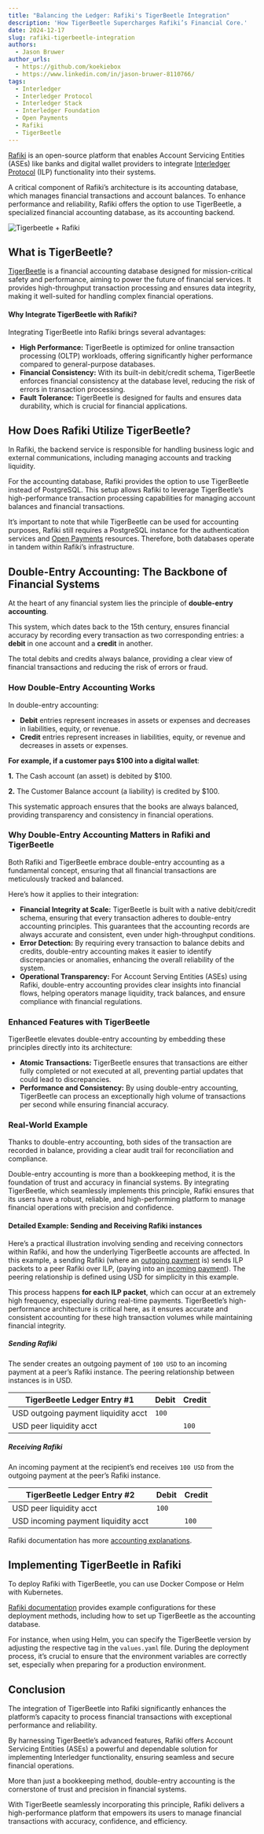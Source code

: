 ```yaml
---
title: "Balancing the Ledger: Rafiki's TigerBeetle Integration"
description: 'How TigerBeetle Supercharges Rafiki’s Financial Core.'
date: 2024-12-17
slug: rafiki-tigerbeetle-integration
authors:
  - Jason Bruwer
author_urls:
  - https://github.com/koekiebox
  - https://www.linkedin.com/in/jason-bruwer-8110766/
tags:
  - Interledger
  - Interledger Protocol
  - Interledger Stack
  - Interledger Foundation
  - Open Payments
  - Rafiki
  - TigerBeetle
---
```


[Rafiki](https://rafiki.dev/) is an open-source platform that enables Account Servicing Entities (ASEs) like banks and digital wallet providers to integrate [Interledger Protocol](/developers/get-started) (ILP) functionality into their systems.

A critical component of Rafiki’s architecture is its accounting database, which manages financial transactions and account balances. To enhance performance and reliability, Rafiki offers the option to use TigerBeetle, a specialized financial accounting database, as its accounting backend.

![Tigerbeetle + Rafiki](/developers/img/blog/2024-12-17/tigerbeetle.png)

## What is TigerBeetle?

[TigerBeetle](https://tigerbeetle.com/) is a financial accounting database designed for mission-critical safety and performance, aiming to power the future of financial services. It provides high-throughput transaction processing and ensures data integrity, making it well-suited for handling complex financial operations.

#### Why Integrate TigerBeetle with Rafiki?

Integrating TigerBeetle into Rafiki brings several advantages:

- **High Performance:** TigerBeetle is optimized for online transaction processing (OLTP) workloads, offering significantly higher performance compared to general-purpose databases.
- **Financial Consistency:** With its built-in debit/credit schema, TigerBeetle enforces financial consistency at the database level, reducing the risk of errors in transaction processing.
- **Fault Tolerance:** TigerBeetle is designed for faults and ensures data durability, which is crucial for financial applications.

## How Does Rafiki Utilize TigerBeetle?

In Rafiki, the backend service is responsible for handling business logic and external communications, including managing accounts and tracking liquidity.

For the accounting database, Rafiki provides the option to use TigerBeetle instead of PostgreSQL.
This setup allows Rafiki to leverage TigerBeetle’s high-performance transaction processing capabilities for managing account balances and financial transactions.

It’s important to note that while TigerBeetle can be used for accounting purposes, Rafiki still requires a PostgreSQL instance for the authentication services and [Open Payments](https://openpayments.dev/) resources.
Therefore, both databases operate in tandem within Rafiki’s infrastructure.

## Double-Entry Accounting: The Backbone of Financial Systems

At the heart of any financial system lies the principle of **double-entry accounting**.

This system, which dates back to the 15th century, ensures financial accuracy by recording every transaction as two corresponding entries: a **debit** in one account and a **credit** in another.

The total debits and credits always balance, providing a clear view of financial transactions and reducing the risk of errors or fraud.

### How Double-Entry Accounting Works

In double-entry accounting:

- **Debit** entries represent increases in assets or expenses and decreases in liabilities, equity, or revenue.
- **Credit** entries represent increases in liabilities, equity, or revenue and decreases in assets or expenses.

**For example, if a customer pays $100 into a digital wallet**:

**1.** The Cash account (an asset) is debited by $100.

**2.** The Customer Balance account (a liability) is credited by $100.

This systematic approach ensures that the books are always balanced, providing transparency and consistency in financial operations.

### Why Double-Entry Accounting Matters in Rafiki and TigerBeetle

Both Rafiki and TigerBeetle embrace double-entry accounting as a fundamental concept, ensuring that all financial transactions are meticulously tracked and balanced.

Here’s how it applies to their integration:

- **Financial Integrity at Scale:** TigerBeetle is built with a native debit/credit schema, ensuring that every transaction adheres to double-entry accounting principles. This guarantees that the accounting records are always accurate and consistent, even under high-throughput conditions.
- **Error Detection:** By requiring every transaction to balance debits and credits, double-entry accounting makes it easier to identify discrepancies or anomalies, enhancing the overall reliability of the system.
- **Operational Transparency:** For Account Serving Entities (ASEs) using Rafiki, double-entry accounting provides clear insights into financial flows, helping operators manage liquidity, track balances, and ensure compliance with financial regulations.

### Enhanced Features with TigerBeetle

TigerBeetle elevates double-entry accounting by embedding these principles directly into its architecture:

- **Atomic Transactions:** TigerBeetle ensures that transactions are either fully completed or not executed at all, preventing partial updates that could lead to discrepancies.
- **Performance and Consistency:** By using double-entry accounting, TigerBeetle can process an exceptionally high volume of transactions per second while ensuring financial accuracy.

### Real-World Example

Thanks to double-entry accounting, both sides of the transaction are recorded in balance, providing a clear audit trail for reconciliation and compliance.

Double-entry accounting is more than a bookkeeping method, it is the foundation of trust and accuracy in financial systems. By integrating TigerBeetle, which seamlessly implements this principle, Rafiki ensures that its users have a robust, reliable, and high-performing platform to manage financial operations with precision and confidence.

#### Detailed Example: Sending and Receiving Rafiki instances

Here’s a practical illustration involving sending and receiving connectors within Rafiki, and how the underlying TigerBeetle accounts are affected. In this example, a sending Rafiki (where an [outgoing payment](https://openpayments.dev/resources/glossary/#outgoing-payment-resource) is) sends ILP packets to a peer Rafiki over ILP, (paying into an [incoming payment](https://openpayments.dev/resources/glossary/#incoming-payment-resource)). The peering relationship is defined using USD for simplicity in this example.

This process happens **for each ILP packet**, which can occur at an extremely high frequency, especially during real-time payments. TigerBeetle’s high-performance architecture is critical here, as it ensures accurate and consistent accounting for these high transaction volumes while maintaining financial integrity.

##### Sending Rafiki

The sender creates an outgoing payment of `100 USD` to an incoming payment at a peer’s Rafiki instance. The peering relationship between instances is in USD.

| TigerBeetle Ledger Entry #1         | Debit | Credit |
| ----------------------------------- | ----- | ------ |
| USD outgoing payment liquidity acct | `100` |        |
| USD peer liquidity acct             |       | `100`  |

##### Receiving Rafiki

An incoming payment at the recipient’s end receives `100 USD` from the outgoing payment at the peer’s Rafiki instance.

| TigerBeetle Ledger Entry #2         | Debit | Credit |
| ----------------------------------- | ----- | ------ |
| USD peer liquidity acct             | `100` |        |
| USD incoming payment liquidity acct |       | `100`  |

Rafiki documentation has more [accounting explanations](https://rafiki.dev/overview/concepts/accounting).

## Implementing TigerBeetle in Rafiki

To deploy Rafiki with TigerBeetle, you can use Docker Compose or Helm with Kubernetes.

[Rafiki documentation](https://rafiki.dev/) provides example configurations for these deployment methods, including how to set up TigerBeetle as the accounting database.

For instance, when using Helm, you can specify the TigerBeetle version by adjusting the respective tag in the `values.yaml` file.
During the deployment process, it’s crucial to ensure that the environment variables are correctly set, especially when preparing for a production environment.

## Conclusion

The integration of TigerBeetle into Rafiki significantly enhances the platform’s capacity to process financial transactions with exceptional performance and reliability.

By harnessing TigerBeetle’s advanced features, Rafiki offers Account Servicing Entities (ASEs) a powerful and dependable solution for implementing Interledger functionality, ensuring seamless and secure financial operations.

More than just a bookkeeping method, double-entry accounting is the cornerstone of trust and precision in financial systems.

With TigerBeetle seamlessly incorporating this principle, Rafiki delivers a high-performance platform that empowers its users to manage financial transactions with accuracy, confidence, and efficiency.
